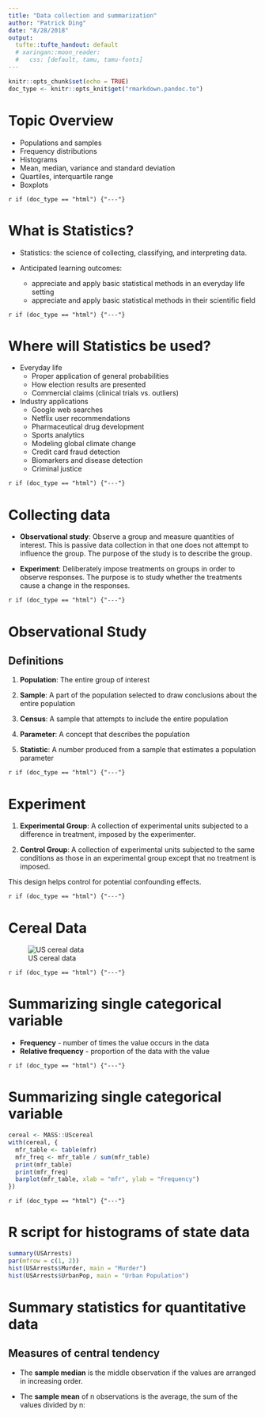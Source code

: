 ```yaml
---
title: "Data collection and summarization"
author: "Patrick Ding"
date: "8/28/2018"
output: 
  tufte::tufte_handout: default
  # xaringan::moon_reader:
  #   css: [default, tamu, tamu-fonts]
---
```


```r
knitr::opts_chunk$set(echo = TRUE)
doc_type <- knitr::opts_knit$get("rmarkdown.pandoc.to")
```

# Topic Overview

- Populations and samples
- Frequency distributions
- Histograms 
- Mean, median, variance and standard deviation
- Quartiles, interquartile range 
- Boxplots

`r if (doc_type == "html") {"---"}`

# What is Statistics?

- Statistics: the science of collecting, classifying, and interpreting data.

- Anticipated learning outcomes:
    - appreciate and apply basic statistical methods in an everyday life setting
    - appreciate and apply basic statistical methods in their scientific field

`r if (doc_type == "html") {"---"}`

# Where will Statistics be used?

- Everyday life
    - Proper application of general probabilities
    - How election results are presented
    - Commercial claims (clinical trials vs. outliers)
    
- Industry applications
    - Google web searches
    - Netflix user recommendations
    - Pharmaceutical drug development
    - Sports analytics
    - Modeling global climate change
    - Credit card fraud detection
    - Biomarkers and disease detection
    - Criminal justice

`r if (doc_type == "html") {"---"}`

# Collecting data

- **Observational study**: Observe a group and measure quantities of interest.  This is passive data collection in that one does not attempt to influence the group.  The purpose of the study is to describe the group. 

- **Experiment**: Deliberately impose treatments on groups in order to observe responses.  The purpose is to study whether the treatments cause a change in the responses.

`r if (doc_type == "html") {"---"}`

# Observational Study

## Definitions

1. **Population**: The entire group of interest

2. **Sample**: A part of the population selected to draw conclusions about the entire population

3. **Census**: A sample that attempts to include the entire population

4. **Parameter**: A concept that describes the population

5. **Statistic**: A number produced from a sample that estimates a population parameter 

`r if (doc_type == "html") {"---"}`

# Experiment

1. **Experimental Group**: A collection of experimental units subjected to a difference in treatment, imposed by the experimenter.

2. **Control Group**: A collection of experimental units subjected to the same conditions as those in an experimental group except that no treatment is imposed.

This design helps control for potential confounding effects.

`r if (doc_type == "html") {"---"}`

# Cereal Data

![US cereal data](UScereal.png)

`r if (doc_type == "html") {"---"}`

# Summarizing single categorical variable

- **Frequency** - number of times the value occurs in the data
- **Relative frequency** - proportion of the data with the value

`r if (doc_type == "html") {"---"}`

# Summarizing single categorical variable

```r
cereal <- MASS::UScereal
with(cereal, {
  mfr_table <- table(mfr)
  mfr_freq <- mfr_table / sum(mfr_table)
  print(mfr_table)
  print(mfr_freq)
  barplot(mfr_table, xlab = "mfr", ylab = "Frequency")
})
```

`r if (doc_type == "html") {"---"}`

# R script for histograms of state data

```r
summary(USArrests)
par(mfrow = c(1, 2))
hist(USArrests$Murder, main = "Murder")
hist(USArrests$UrbanPop, main = "Urban Population")
```

# Summary statistics for quantitative data

## Measures of central tendency

- The **sample median** is the middle observation if the values are arranged in increasing order.  

- The **sample mean** of n observations is the average, the sum of the values divided by n:

\begin{align}
\bar{x} = \frac{1}{n}\sum_{i=1}^n x_i
\end{align}

